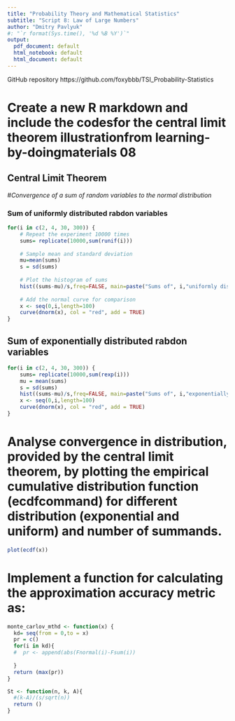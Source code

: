 ```yaml
---
title: "Probability Theory and Mathematical Statistics"
subtitle: "Script 8: Law of Large Numbers"
author: "Dmitry Pavlyuk"
#: "`r format(Sys.time(), '%d %B %Y')`"
output:
  pdf_document: default
  html_notebook: default
  html_document: default
---
```

GitHub repository https://github.com/foxybbb/TSI_Probability-Statistics


# Create a new R markdown and include the codesfor the central limit theorem illustrationfrom learning-by-doingmaterials 08


## Central Limit Theorem

#_Convergence of a sum of random variables to the normal distribution_

### Sum of uniformly distributed rabdon variables
```r
for(i in c(2, 4, 30, 300)) {
	# Repeat the experiment 10000 times
	sums= replicate(10000,sum(runif(i)))
	
	# Sample mean and standard deviation
	mu=mean(sums)
	s = sd(sums)
	
	# Plot the histogram of sums
	hist((sums-mu)/s,freq=FALSE, main=paste("Sums of", i,"uniformly distributed variables"))
	
	# Add the normal curve for comparison
	x <- seq(0,i,length=100)
	curve(dnorm(x), col = "red", add = TRUE)
}
```


## Sum of exponentially distributed rabdon variables
```r
for(i in c(2, 4, 30, 300)) {
	sums= replicate(10000,sum(rexp(i)))
	mu = mean(sums)
	s = sd(sums)
	hist((sums-mu)/s,freq=FALSE, main=paste("Sums of", i,"exponentially distributed variables"))
	x <- seq(0,i,length=100)
	curve(dnorm(x), col = "red", add = TRUE)
}
```

# Analyse convergence in distribution, provided by the central limit theorem, by plotting the empirical cumulative distribution function (ecdfcommand) for different distribution (exponential and uniform) and number of summands.

```r
plot(ecdf(x))
```



# Implement a function for calculating the approximation accuracy metric as:

```r
monte_carlov_mthd <- function(x) {
  kd= seq(from = 0,to = x)
  pr = c()
  for(i in kd){
  #  pr <- append(abs(Fnormal(i)-Fsum(i))
    
  }
  return (max(pr))
}
```

```r
St <- function(n, k, A){
  #(k-A)/(s/sqrt(n))
  return ()
}
```